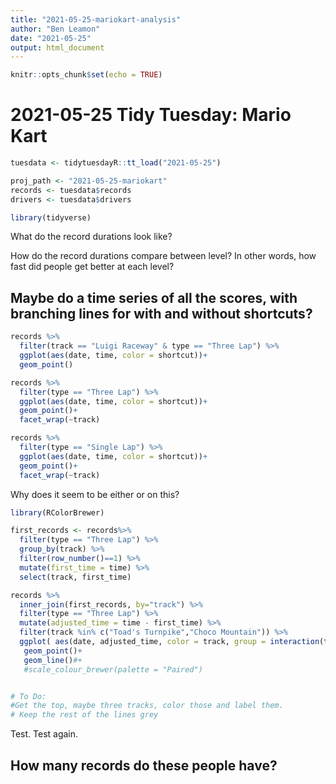 ```yaml
---
title: "2021-05-25-mariokart-analysis"
author: "Ben Leamon"
date: "2021-05-25"
output: html_document
---
```


```r
knitr::opts_chunk$set(echo = TRUE)
```


# 2021-05-25 Tidy Tuesday: Mario Kart
```r
tuesdata <- tidytuesdayR::tt_load("2021-05-25")
```

```r
proj_path <- "2021-05-25-mariokart"
records <- tuesdata$records
drivers <- tuesdata$drivers 
```

```r
library(tidyverse)
```


What do the record durations look like? 

How do the record durations compare between level? In other words, how fast did people get better at each level? 

## Maybe do a time series of all the scores, with branching lines for with and without shortcuts? 
```r
records %>%
  filter(track == "Luigi Raceway" & type == "Three Lap") %>%
  ggplot(aes(date, time, color = shortcut))+
  geom_point()
```

```r
records %>%
  filter(type == "Three Lap") %>%
  ggplot(aes(date, time, color = shortcut))+
  geom_point()+
  facet_wrap(~track)
```

```r
records %>%
  filter(type == "Single Lap") %>%
  ggplot(aes(date, time, color = shortcut))+
  geom_point()+
  facet_wrap(~track)
```
Why does it seem to be either or on this? 
```r
library(RColorBrewer)
```

```r
first_records <- records%>%
  filter(type == "Three Lap") %>%
  group_by(track) %>%
  filter(row_number()==1) %>%
  mutate(first_time = time) %>%
  select(track, first_time)

records %>%
  inner_join(first_records, by="track") %>%
  filter(type == "Three Lap") %>%
  mutate(adjusted_time = time - first_time) %>%
  filter(track %in% c("Toad's Turnpike","Choco Mountain")) %>%
  ggplot( aes(date, adjusted_time, color = track, group = interaction(track, shortcut))) +
   geom_point()+
   geom_line()#+
   #scale_colour_brewer(palette = "Paired")


# To Do: 
#Get the top, maybe three tracks, color those and label them. 
# Keep the rest of the lines grey 
```

Test.  Test again.

## How many records do these people have? 

